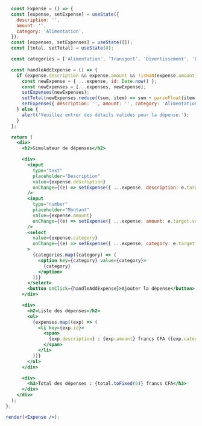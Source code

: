 ```jsx live noInline
  const Expense = () => {
  const [expense, setExpense] = useState({
    description: '',
    amount: '',
    category: 'Alimentation',
  });
  const [expenses, setExpenses] = useState([]);
  const [total, setTotal] = useState(0);

  const categories = ['Alimentation', 'Transport', 'Divertissement', 'Factures', 'Autre'];

  const handleAddExpense = () => {
    if (expense.description && expense.amount && !isNaN(expense.amount)) {
      const newExpense = { ...expense, id: Date.now() };
      const newExpenses = [...expenses, newExpense];
      setExpenses(newExpenses);
      setTotal(newExpenses.reduce((sum, item) => sum + parseFloat(item.amount), 0));
      setExpense({ description: '', amount: '', category: 'Alimentation' });
    } else {
      alert('Veuillez entrer des détails valides pour la dépense.');
    }
  };

  return (
    <div>
      <h2>Simulateur de dépenses</h2>

      <div>
        <input
          type="text"
          placeholder="Description"
          value={expense.description}
          onChange={(e) => setExpense({ ...expense, description: e.target.value })}
        />
        <input
          type="number"
          placeholder="Montant"
          value={expense.amount}
          onChange={(e) => setExpense({ ...expense, amount: e.target.value })}
        />
        <select
          value={expense.category}
          onChange={(e) => setExpense({ ...expense, category: e.target.value })}
        >
          {categories.map((category) => (
            <option key={category} value={category}>
              {category}
            </option>
          ))}
        </select>
        <button onClick={handleAddExpense}>Ajouter la dépense</button>
      </div>

      <div>
        <h2>Liste des dépenses</h2>
        <ul>
          {expenses.map((exp) => (
            <li key={exp.id}>
              <span>
                {exp.description} : {exp.amount} francs CFA ({exp.category})
              </span>
            </li>
          ))}
        </ul>
      </div>

      <div>
        <h3>Total des dépenses : {total.toFixed(0)} francs CFA</h3>
      </div>
    </div>
  );
};

render(<Expense />);
```